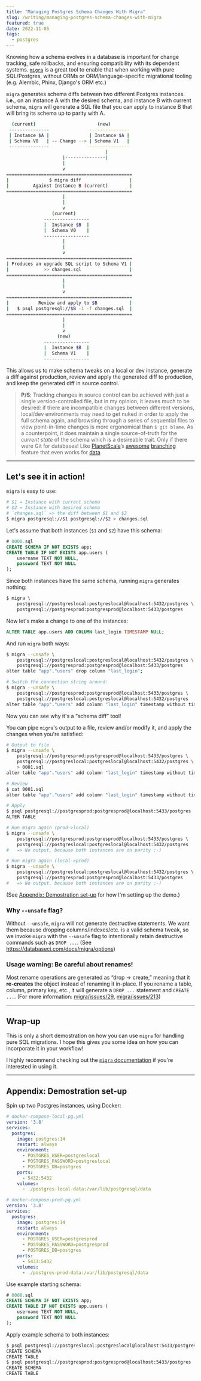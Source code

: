 ```yaml
---
title: "Managing Postgres Schema Changes With Migra"
slug: /writing/managing-postgres-schema-changes-with-migra
featured: true
date: 2022-11-05
tags:
  - postgres
---
```


Knowing how a schema evolves in a database is important for change tracking, safe rollbacks, and ensuring compatibility with its dependent systems. [`migra`](https://github.com/djrobstep/migra) is a great tool to enable that when working with pure SQL/Postgres, without ORMs or ORM/language-specific migrational tooling (e.g. Alembic, Phinx, Django's ORM etc.)

`migra` generates schema diffs between two different Postgres instances. **i.e.**, on an instance A with the desired schema, and instance B with current schema, `migra` will generate a SQL file that you can apply to instance B that will bring its schema up to parity with A.

```sh
  (current)                       (new)
 ---------------               ---------------
 | Instance $A |               | Instance $A |
 | Schema V0   | -- Change --> | Schema V1   |
 ---------------               ---------------
                                     |
                     |---------------|
                     |
                     v
===============================================
|               $ migra diff                  |
|         Against Instance B (current)        |
===============================================
                     |
                     |
                     v
                 (current)
              -----------------
              |  Instance $B  |
              |  Schema V0    |
              -----------------
                     |
                     |
                     v
===============================================
| Produces an upgrade SQL script to Schema V1 |
|             >> changes.sql                  |
===============================================
                     |
                     |
                     v
===============================================
|           Review and apply to $B            |
|   $ psql postgresql://$B -1 -f changes.sql  |
===============================================
                     |
                     |
                     v
                   (new)
              -----------------
              |  Instance $B  |
              |  Schema V1    |
              -----------------
```

This allows us to make schema tweaks on a local or dev instance, generate a diff against production, review and apply the generated diff to production, and keep the generated diff in source control.

> **P/S**: Tracking changes in source control can be achieved with just a single version-controlled file, but in my opinion, it leaves much to be desired: if there are incompatible changes between different versions, local/dev environments may need to get nuked in order to apply the full schema again, and browsing through a series of sequential files to view point-in-time changes is more ergonomical than `$ git blame`. As a counterpoint, it does maintain a single source-of-truth for the _current state_ of the schema which is a desireable trait. Only if there were Git for databases! Like [PlanetScale](https://planetscale.com)’s [awesome](https://planetscale.com/docs/concepts/planetscale-workflow) [branching](https://planetscale.com/docs/concepts/branching) feature that even works for [data](https://planetscale.com/docs/concepts/data-branching).

---

## Let's see it in action!

`migra` is easy to use:
```sh
# $1 = Instance with current schema
# $2 = Instance with desired schema
# `changes.sql` => the diff between $1 and $2
$ migra postgresql://$1 postgresql://$2 > changes.sql
```

Let's assume that both instances (`$1` and `$2`) have this schema:
```sql
# 0000.sql
CREATE SCHEMA IF NOT EXISTS app;
CREATE TABLE IF NOT EXISTS app.users (
	username TEXT NOT NULL,
	password TEXT NOT NULL
);
```

Since both instances have the same schema, running `migra` generates nothing:
```sh
$ migra \
    postgresql://postgreslocal:postgreslocal@localhost:5432/postgres \
    postgresql://postgresprod:postgresprod@localhost:5433/postgres
```

Now let's make a change to one of the instances:
```sql
ALTER TABLE app.users ADD COLUMN last_login TIMESTAMP NULL;
```

And run `migra` both ways:

```sh
$ migra --unsafe \
    postgresql://postgreslocal:postgreslocal@localhost:5432/postgres \
    postgresql://postgresprod:postgresprod@localhost:5433/postgres
alter table "app"."users" drop column "last_login";

# Switch the connection string around:
$ migra --unsafe \
    postgresql://postgresprod:postgresprod@localhost:5433/postgres \
    postgresql://postgreslocal:postgreslocal@localhost:5432/postgres
alter table "app"."users" add column "last_login" timestamp without time zone;
```

Now you can see why it's a “schema diff” tool!

You can pipe `migra`'s output to a file, review and/or modify it, and apply the changes when you're satisfied:

```sh
# Output to file
$ migra --unsafe \
    postgresql://postgresprod:postgresprod@localhost:5433/postgres \
    postgresql://postgreslocal:postgreslocal@localhost:5432/postgres \
    > 0001.sql
alter table "app"."users" add column "last_login" timestamp without time zone;

# Review
$ cat 0001.sql
alter table "app"."users" add column "last_login" timestamp without time zone;

# Apply
$ psql postgresql://postgresprod:postgresprod@localhost:5433/postgres -1 -f 0001.sql
ALTER TABLE

# Run migra again (prod->local)
$ migra --unsafe \
    postgresql://postgresprod:postgresprod@localhost:5433/postgres \
    postgresql://postgreslocal:postgreslocal@localhost:5432/postgres
#   => No output, because both instances are on parity :-)

# Run migra again (local->prod)
$ migra --unsafe \
    postgresql://postgreslocal:postgreslocal@localhost:5432/postgres \
    postgresql://postgresprod:postgresprod@localhost:5433/postgres
#   => No output, because both instances are on parity :-)
```

(See [Appendix: Demostration set-up](#appendix-demostration-set-up) for how I'm setting up the demo.)

### Why `--unsafe` flag?

Without `--unsafe`, `migra` will not generate destructive statements. We want them because dropping columns/indexes/etc. is a valid schema tweak, so we invoke `migra` with the `--unsafe` flag to intentionally retain destructive commands such as `DROP ...`. (See https://databaseci.com/docs/migra/options)

### Usage warning: Be careful about renames!

Most rename operations are generated as “drop -> create,” meaning that it **re-creates** the object instead of renaming it in-place. If you rename a table, column, primary key, etc., it will generate a `DROP ...` statement and `CREATE ...`. (For more information: [migra/issues/29](https://github.com/djrobstep/migra/issues/29), [migra/issues/213](https://github.com/djrobstep/migra/issues/213))

---

## Wrap-up

This is only a short demostration on how you can use `migra` for handling pure SQL migrations. I hope this gives you some idea on how you can incorporate it in your workflow!

I highly recommend checking out the [`migra` documentation](https://databaseci.com/docs/migra) if you're interested in using it.

---

## Appendix: Demostration set-up

Spin up two Postgres instances, using Docker:

```yml
# docker-compose-local-pg.yml
version: '3.8'
services:
  postgres:
    image: postgres:14
    restart: always
    environment:
      - POSTGRES_USER=postgreslocal
      - POSTGRES_PASSWORD=postgreslocal
      - POSTGRES_DB=postgres
    ports:
      - 5432:5432
    volumes:
      - ./postgres-local-data:/var/lib/postgresql/data

# docker-compose-prod-pg.yml
version: '3.8'
services:
  postgres:
    image: postgres:14
    restart: always
    environment:
      - POSTGRES_USER=postgresprod
      - POSTGRES_PASSWORD=postgresprod
      - POSTGRES_DB=postgres
    ports:
      - 5433:5432
    volumes:
      - ./postgres-prod-data:/var/lib/postgresql/data
```

Use example starting schema:
```sql
# 0000.sql
CREATE SCHEMA IF NOT EXISTS app;
CREATE TABLE IF NOT EXISTS app.users (
	username TEXT NOT NULL,
	password TEXT NOT NULL
);
```

Apply example schema to both instances:
```sh
$ psql postgresql://postgreslocal:postgreslocal@localhost:5433/postgres -1 -f 0000.sql
CREATE SCHEMA
CREATE TABLE
$ psql postgresql://postgresprod:postgresprod@localhost:5433/postgres -1 -f 0000.sql
CREATE SCHEMA
CREATE TABLE
```

